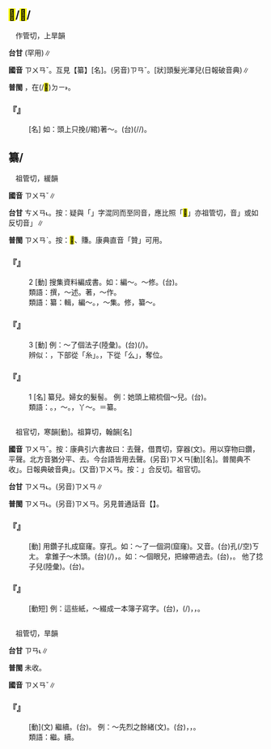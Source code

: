 
==<mark>&#xf9ab3;</mark>/<mark>&#xf9ab4;</mark>/{{ruby|纂|ㄗㄨㄢˇ}}==

　作管切，上旱韻

'''台甘''' {{ruby|(文)|ㄗㄢ˪}}(罕用)∥

'''國音''' <rt>ㄗㄨㄢˇ</rt>。互見【纂】[名]。(另音)<rt>ㄗㄢˇ</rt>。[狀]頭髮光澤兒(日報破音典)∥

'''普閩''' {{ruby|纂|ㄗㄨㄢ}}，{{ruby|婦|ㄏㄨ˫}}{{ruby|女|ㄌㄧˋ}}{{ruby|/|ㄌㄨˋ}}{{ruby|梳|ㄙㆤ}}在(/<mark>&#xf9853;</mark>)<rt>ㄉㄧ˫</rt>{{ruby|頭|ㄊㄠˊ}}{{ruby|後|ㄠ˫}}{{ruby|邊|ㄅㆪ}}{{ruby|丌|ㆤ}}{{ruby|髮|ㄏㄨㄚㆵ}}{{ruby|髻|ㄍㆤ˪}}。

    

==='''『{{ruby|<mark>&#xf9ab3;</mark>|ㄗㄨㄢˇ}}{{ruby|兒|ㄦ}}』'''===
: [名] 如：頭上只挽(/綰)著～。(台){{ruby|頭|ㄊㄠˊ}}{{ruby|頂|ㄉㄧㄥˋ}}{{ruby|短|ㄉㆮˋ}}{{ruby|一|ㄐㄧㆵ ͘}}{{ruby|個|ㆤˊ}}{{ruby|螺|ㄌㆤˊ}}{{ruby|仔|ㄚ}}{{ruby|鬃|ㄗㄤ}}{{ruby|而|ㄋㄧㄚ˫}}{{ruby|已|ㄋㄧㄚ˫}}(/{{ruby|耳|ㄋㄧㄚ˫}}{{ruby|耳|ㄋㄧㄚ˫}}/{{ruby|爾|ㄋㄧㄚ˫}}{{ruby|爾|ㄋㄧㄚ˫}})。
    

==纂/{{ruby|篹|ㄗㄨㄢˇ}}==

　祖管切，緩韻

'''國音''' <rt>ㄗㄨㄢˇ</rt>∥

'''台甘''' <rt>ㄘㄨㄢ˪</rt>。按：疑與「{{ruby|篡|ㄘㄨㄢ˪}}」字混同而至同音，應比照「<mark>&#xffdd0;</mark>」亦祖管切，音{{ruby|「|ㄗㄢ˪}}」或如反切音{{ruby|「|ㄗㄨㄢˋ}}」∥

'''普閩''' <rt>ㄗㄨㄢˋ</rt>。按：<mark>&#xffa4c;</mark>、賺。康典直音「贊」可用。

    

==='''『{{ruby|纂|ㄗㄨㄢˇ}}』'''===
:2  [動] 搜集資料編成書。如：編～。～修。(台){{ruby|纂|ㄘㄨㄢ˪}}。
:類語：撰，～述。著，～作。
:
:類語：纂：輯，編～。{{ruby|編|ㄅㄧㄢ}}，～集。修，纂～。
:
    

==='''『{{ruby|纂|ㄗㄨㄢˇ}}』'''===
:3  [動] 例：～了個法子(陸彙)。(台){{ruby|撰|ㄗㄨㄢ˫}}(/{{ruby|想|ㄒㄧㆧ˫}}{{ruby|/|ㄒㄧㆫ˫}}){{ruby|一|ㄐㄧㆵ ͘}}{{ruby|個|ㆤˊ}}{{ruby|方|ㄏㆲ}}{{ruby|法|ㄏㄨㄚㆵ}}。
:辨似：{{ruby|纂|ㄗㄨㄢˇ}}，下部從「糸」。{{ruby|篡|ㄘㄨㄢˋ}}，下從「么」，奪位。
:
    

==='''『{{ruby|纂|ㄗㄨㄢˇ}}』'''===
:1  [名] 纂兒。婦女的髮髻。 例：她頭上綰梳個～兒。(台){{ruby|伊|ㄧ}}{{ruby|頭|ㄊㄠˊ}}{{ruby|頂|ㄉㄧㄥˋ}}{{ruby|梳|ㄙㄨㆤ}}{{ruby|/|ㄙㆤ}}{{ruby|一|ㄐㄧㆵ ͘}}{{ruby|個|ㆤˊ}}{{ruby|頭|ㄊㄠˊ}}{{ruby|鬃|ㄗㄤ}}。
:類語：{{ruby|髻|ㄐㄧˋ}}。{{ruby|髽|ㄓㄨㄚ}}，～{{ruby|髻|ㄐㄧˋ}}。{{ruby|鬟|ㄏㄨㄢˊ}}，丫～。{{ruby|<mark>&#xf9ab3;</mark>|ㄗㄨㄢˇ}}＝纂。
:
    

=={{ruby|鑽|ㄗㄨㄢˇ}}==

　祖官切，寒韻[動]。祖算切，翰韻[名]

'''國音''' <rt>ㄗㄨㄢˇ</rt>。按：康典引六書故曰：去聲，借貫切，穿器(文)。用以穿物曰鑽，平聲。北方音猶分平、去。今台語皆用去聲。(另音)<rt>ㄗㄨㄢ</rt>[動]{{ruby|。|ㄗㄨㄢˋ}}[名]。普閩典不收{{ruby|「|ㄗㄨㄢˇ}}」。日報典破音典{{ruby|「|ㄗㄨㄢˇ}}」。(又音)<rt>ㄗㄨㄢ</rt>。按：{{ruby|「|ㄗㄨㄢ}}」合反切。祖官切。

'''台甘''' <rt>ㄗㄨㄢ˪</rt>。(另音)<rt>ㄗㄨㄢ</rt>{{ruby|。|ㄘㆭ˪}}∥

'''普閩''' <rt>ㄗㄨㄢ˪</rt>。(另音)<rt>ㄗㄨㄢ</rt>{{ruby|。|ㄘㆭ˪}}。另見普通話音【{{ruby|鑽|ㄗㄨㄢˋ}}】。

    

==='''『{{ruby|鑽|ㄗㄨㄢˇ}}』'''===
: [動] 用鑽子扎成窟窿。穿孔。如：～了一個洞(窟窿)。又音{{ruby|：|ㄗㄨㄢ}}。(台){{ruby|鑽|ㄗㆭ˪}}{{ruby|一|ㄐㄧㆵ ͘}}{{ruby|個|ㆤˊ}}孔(/空)<rt>ㄎㄤ</rt>。 拿錐子～木頭。(台){{ruby|用|ㄧㄥ˫}}{{ruby|/|ㄧㆲ˫}}{{ruby|鑽|ㄗㆭ˪}}{{ruby|仔|ㄚ}}(/{{ruby|轆|ㄌㄚㆶ}}{{ruby|鑽|ㄗㆭ˪}}){{ruby|柴|ㄘㄚˊ}}，{{ruby|開|ㄎㄨㄧ}}{{ruby|孔|ㄎㄤ}}。如：～個眼兒，把線帶{{ruby|鑽|ㄗㄨㄢ}}過去。(台){{ruby|用|ㄧㄥ˫}}{{ruby|/|ㄧㆲ˫}}{{ruby|鑽|ㄗㆭ˪}}{{ruby|仔|ㄚ}}{{ruby|貫|ㄍㆭ˪}}{{ruby|一|ㄐㄧㆵ ͘}}{{ruby|個|ㆤˊ}}{{ruby|孔|ㄎㄤ}}，{{ruby|將|ㄐㄧㆲ}}{{ruby|線|ㄙㄨㆩ˪}}{{ruby|帶|ㄉㄨㄚ˪}}{{ruby|穿|ㄘㆭ}}{{ruby|過|ㄍㆤ˪}}{{ruby|/|ㄍㄨㆤ˪}}{{ruby|去|ㄎㄧ˪}}。 他{{ruby|～|ㄗㄨㄢˇ}}了捻子兒(陸彙)。(台){{ruby|伊|ㄧ}}{{ruby|貫|ㄍㆭ˪}}{{ruby|紙|ㄗㄨㄚˋ}}{{ruby|撚|ㄌㄧㄢˋ}}{{ruby|釘|ㄉㄧㄥ}}。
    

==='''『{{ruby|鑽|ㄗㄨㄢˇ}}{{ruby|眼|ㄧㄢˇ}}{{ruby|兒|ㄦ}}』'''===
: [動短] 例：這些紙，～綴成一本簿子寫字。(台){{ruby|<mark>&#xf8f7a;</mark>|ㄐㄧㄚ}}{{ruby|個|ㆤˊ}}{{ruby|紙|ㄗㄨㄚˋ}}，{{ruby|鑽|ㄗㆭ˪}}(/{{ruby|貫|ㄍㆭ˪}}){{ruby|孔|ㄎㄤ}}，{{ruby|合|ㄍㄚㆴ}}{{ruby|做|ㄗㄨㆤ˪}}{{ruby|/|ㄗㄜ˪}}{{ruby|一|ㄐㄧㆵ ͘}}{{ruby|本|ㄅㄨㄣˋ}}{{ruby|簿|ㄆㆦ˫}}{{ruby|仔|ㄚ}}，{{ruby|好|ㄏㄜˋ}}{{ruby|寫|ㄒㄧㄚˋ}}{{ruby|字|ㆢㄧ˫}}{{ruby|/|ㄌㄧ˫}}。
    

=={{ruby|纘|ㄗㄨㄢˇ}}==

　祖管切，旱韻

'''台甘''' <rt>ㄗㄢ˪</rt>∥

'''普閩''' 未收。

'''國音''' <rt>ㄗㄨㄢˇ</rt>∥

    

==='''『{{ruby|纘|ㄗㄨㄢˇ}}』'''===
: [動](文) 繼續。(台){{ruby|繼|ㄍㆤ˪}}{{ruby|續|ㄒㄧㆦㆶ ͘}}。 例：～先烈之餘緒(文)。(台){{ruby|繼|ㄍㆤ˪}}{{ruby|承|ㄒㄧㄥˊ}}，{{ruby|已|ㄧˋ}}{{ruby|故|ㄍㆦ˪}}{{ruby|烈|ㄌㄧㄚㆵ ͘}}{{ruby|士|ㄙㄨ˫}}，{{ruby|未|ㆠㄧ˫}}{{ruby|/|ㆠㆤ˫}}{{ruby|完|ㄨㄢˊ}}{{ruby|成|ㄒㄧㄥˊ}}{{ruby|丌|ㆤ}}{{ruby|事|ㄙㄨ˫}}{{ruby|業|ㆣㄧㄚㆴ ͘}}。
:類語：繼。續。
:
    
